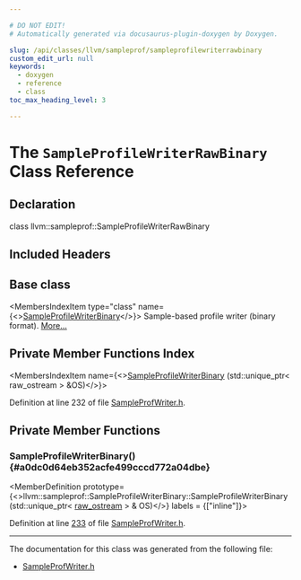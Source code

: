 ```yaml
---

# DO NOT EDIT!
# Automatically generated via docusaurus-plugin-doxygen by Doxygen.

slug: /api/classes/llvm/sampleprof/sampleprofilewriterrawbinary
custom_edit_url: null
keywords:
  - doxygen
  - reference
  - class
toc_max_heading_level: 3

---
```





# The `SampleProfileWriterRawBinary` Class Reference

<DoxygenPage pluginConfig={pluginConfig}>



## Declaration

<CodeBlock>class llvm::sampleprof::SampleProfileWriterRawBinary</CodeBlock>

## Included Headers

<IncludesList>
<IncludesListItem
  filePath="llvm/ProfileData/SampleProfWriter.h"
  permalink="/docs/api/files/include/include/llvm/include/llvm/profiledata/sampleprofwriter-h"
  isLocal="true" />
</IncludesList>

## Base class

<MembersIndex>

<MembersIndexItem
  type="class"
  name={<><a href="/docs/api/classes/llvm/sampleprof/sampleprofilewriterbinary">SampleProfileWriterBinary</a></>}>
Sample-based profile writer (binary format). <a href="/docs/api/classes/llvm/sampleprof/sampleprofilewriterbinary/#details">More...</a>
</MembersIndexItem>

</MembersIndex>

## Private Member Functions Index

<MembersIndex>

<MembersIndexItem
  name={<><a href="#a0dc0d64eb352acfe499cccd772a04dbe">SampleProfileWriterBinary</a> (std::unique&#95;ptr&lt; raw&#95;ostream &gt; &amp;OS)</>}>
</MembersIndexItem>

</MembersIndex>


Definition at line 232 of file <a href="/docs/api/files/include/include/llvm/include/llvm/profiledata/sampleprofwriter-h">SampleProfWriter.h</a>.

<SectionDefinition>

## Private Member Functions

### SampleProfileWriterBinary() {#a0dc0d64eb352acfe499cccd772a04dbe}

<MemberDefinition
  prototype={<>llvm::sampleprof::SampleProfileWriterBinary::SampleProfileWriterBinary (std::unique&#95;ptr&lt; <a href="/docs/api/classes/llvm/raw-ostream">raw&#95;ostream</a> &gt; &amp; OS)</>}
  labels = {["inline"]}>

Definition at line <a href="/docs/api/files/include/include/llvm/include/llvm/profiledata/sampleprofwriter-h/#l00233">233</a> of file <a href="/docs/api/files/include/include/llvm/include/llvm/profiledata/sampleprofwriter-h">SampleProfWriter.h</a>.
</MemberDefinition>

</SectionDefinition>

<hr/>

The documentation for this class was generated from the following file:

<ul>
<li><a href="/docs/api/files/include/include/llvm/include/llvm/profiledata/sampleprofwriter-h">SampleProfWriter.h</a></li>
</ul>

</DoxygenPage>

